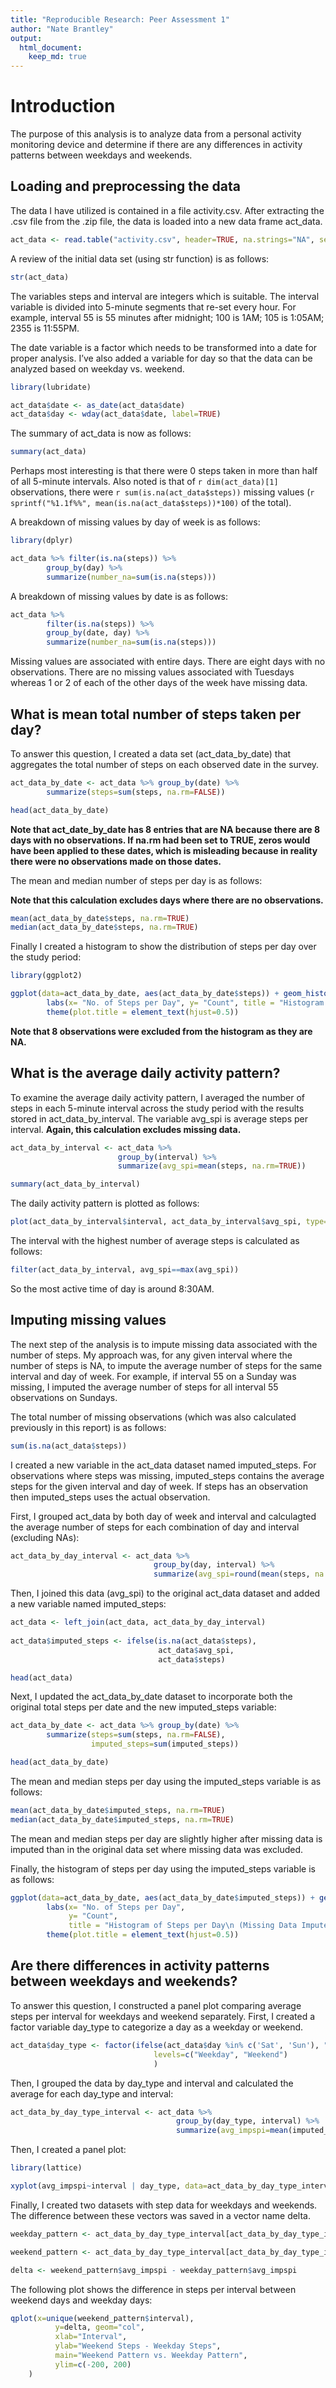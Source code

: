 ```yaml
---
title: "Reproducible Research: Peer Assessment 1"
author: "Nate Brantley"
output: 
  html_document:
    keep_md: true
---
```


# Introduction
The purpose of this analysis is to analyze data from a personal activity monitoring device and determine if there are any differences in activity patterns between weekdays and weekends.

## Loading and preprocessing the data
The data I have utilized is contained in a file activity.csv. After extracting the .csv file from the .zip file, the data is loaded into a new data frame act_data.

```r
act_data <- read.table("activity.csv", header=TRUE, na.strings="NA", sep=",", quote="\"")
```
A review of the initial data set (using str function) is as follows:

```r
str(act_data)
```

The variables steps and interval are integers which is suitable. The interval variable is divided into 5-minute segments that re-set every hour. For example, interval 55 is 55 minutes after midnight; 100 is 1AM; 105 is 1:05AM; 2355 is 11:55PM.

The date variable is a factor which needs to be transformed into a date for proper analysis. I've also added a variable for day so that the data can be analyzed based on weekday vs. weekend.

```r
library(lubridate)
```
```r
act_data$date <- as_date(act_data$date)
act_data$day <- wday(act_data$date, label=TRUE)
```

The summary of act_data is now as follows:

```r
summary(act_data)
```
Perhaps most interesting is that there were 0 steps taken in more than half of all 5-minute intervals. Also noted is that of `r dim(act_data)[1]` observations, there were `r sum(is.na(act_data$steps))` missing values (`r sprintf("%1.1f%%", mean(is.na(act_data$steps))*100)` of the total).

A breakdown of missing values by day of week is as follows:

```r
library(dplyr)
```
```r
act_data %>% filter(is.na(steps)) %>%
        group_by(day) %>%
        summarize(number_na=sum(is.na(steps)))
```

A breakdown of missing values by date is as follows:

```r
act_data %>% 
        filter(is.na(steps)) %>%
        group_by(date, day) %>%
        summarize(number_na=sum(is.na(steps)))
```

Missing values are associated with entire days. There are eight days with no observations. There are no missing values associated with Tuesdays whereas 1 or 2 of each of the other days of the week have missing data.

## What is mean total number of steps taken per day?

To answer this question, I created a data set (act_data_by_date) that aggregates the total number of steps on each observed date in the survey.

```r
act_data_by_date <- act_data %>% group_by(date) %>%
        summarize(steps=sum(steps, na.rm=FALSE))

head(act_data_by_date)
```

**Note that act_date_by_date has 8 entries that are NA because there are 8 days with no observations. If na.rm had been set to TRUE, zeros would have been applied to these dates, which is misleading because in reality there were no observations made on those dates.**

The mean and median number of steps per day is as follows:

**Note that this calculation excludes days where there are no observations.**

```r
mean(act_data_by_date$steps, na.rm=TRUE)
median(act_data_by_date$steps, na.rm=TRUE)
```
Finally I created a histogram to show the distribution of steps per day over the study period:

```r
library(ggplot2)
```
```r
ggplot(data=act_data_by_date, aes(act_data_by_date$steps)) + geom_histogram(binwidth=500) +
        labs(x= "No. of Steps per Day", y= "Count", title = "Histogram of Steps per Day") +
        theme(plot.title = element_text(hjust=0.5))
```

**Note that 8 observations were excluded from the histogram as they are NA.**

## What is the average daily activity pattern?

To examine the average daily activity pattern, I averaged the number of steps in each 5-minute interval across the study period with the results stored in act_data_by_interval. The variable avg_spi is average steps per interval. **Again, this calculation excludes missing data.**

```r
act_data_by_interval <- act_data %>% 
                        group_by(interval) %>%
                        summarize(avg_spi=mean(steps, na.rm=TRUE))

summary(act_data_by_interval)
```

The daily activity pattern is plotted as follows:

```r
plot(act_data_by_interval$interval, act_data_by_interval$avg_spi, type="l", main="Average No. of Steps per Interval\n Over Study Period", xlab="5-Minute Interval", ylab="Avg. No. of Steps", col="blue", lwd=2)
```

The interval with the highest number of average steps is calculated as follows:

```r
filter(act_data_by_interval, avg_spi==max(avg_spi))
```
So the most active time of day is around 8:30AM.


## Imputing missing values

The next step of the analysis is to impute missing data associated with the number of steps. My approach was, for any given interval where the number of steps is NA, to impute the average number of steps for the same interval and day of week. For example, if interval 55 on a Sunday was missing, I imputed the average number of steps for all interval 55 observations on Sundays.

The total number of missing observations (which was also calculated previously in this report) is as follows:

```r
sum(is.na(act_data$steps))
```

I created a new variable in the act_data dataset named imputed_steps. For observations where steps was missing, imputed_steps contains the average steps for the given interval and day of week. If steps has an observation then imputed_steps uses the actual observation.

First, I grouped act_data by both day of week and interval and calculagted the average number of steps for each combination of day and interval (excluding NAs):

```r
act_data_by_day_interval <- act_data %>% 
                                group_by(day, interval) %>%
                                summarize(avg_spi=round(mean(steps, na.rm=TRUE), digits=2))
```

Then, I joined this data (avg_spi) to the original act_data dataset and added a new variable named imputed_steps:

```r
act_data <- left_join(act_data, act_data_by_day_interval)
    
act_data$imputed_steps <- ifelse(is.na(act_data$steps),
                                 act_data$avg_spi,
                                 act_data$steps)

head(act_data)
```

Next, I updated the act_data_by_date dataset to incorporate both the original total steps per date and the new imputed_steps variable:

```r
act_data_by_date <- act_data %>% group_by(date) %>%
        summarize(steps=sum(steps, na.rm=FALSE),
                  imputed_steps=sum(imputed_steps))

head(act_data_by_date)
```

The mean and median steps per day using the imputed_steps variable is as follows:

```r
mean(act_data_by_date$imputed_steps, na.rm=TRUE)
median(act_data_by_date$imputed_steps, na.rm=TRUE)
```

The mean and median steps per day are slightly higher after missing data is imputed than in the original data set where missing data was excluded.

Finally, the histogram of steps per day using the imputed_steps variable is as follows:

```r
ggplot(data=act_data_by_date, aes(act_data_by_date$imputed_steps)) + geom_histogram(binwidth=500) +
        labs(x= "No. of Steps per Day", 
             y= "Count", 
             title = "Histogram of Steps per Day\n (Missing Data Imputed)") +
        theme(plot.title = element_text(hjust=0.5))
```

## Are there differences in activity patterns between weekdays and weekends?

To answer this question, I constructed a panel plot comparing average steps per interval for weekdays and weekend separately. First, I created a factor variable day_type to categorize a day as a weekday or weekend.

```r
act_data$day_type <- factor(ifelse(act_data$day %in% c('Sat', 'Sun'), "Weekend", "Weekday"),
                                levels=c("Weekday", "Weekend")
                                )
```

Then, I grouped the data by day_type and interval and calculated the average for each day_type and interval:

```r
act_data_by_day_type_interval <- act_data %>% 
                                     group_by(day_type, interval) %>%
                                     summarize(avg_impspi=mean(imputed_steps, na.rm=TRUE))
```

Then, I created a panel plot:

```r
library(lattice)
```
```r
xyplot(avg_impspi~interval | day_type, data=act_data_by_day_type_interval, type="l", layout=c(1,2), xlab="Interval", ylab="Avg. No. of Steps")
```

Finally, I created two datasets with step data for weekdays and weekends. The difference between these vectors was saved in a vector name delta.

```r
weekday_pattern <- act_data_by_day_type_interval[act_data_by_day_type_interval$day_type=="Weekday", c("interval","avg_impspi")]

weekend_pattern <- act_data_by_day_type_interval[act_data_by_day_type_interval$day_type=="Weekend", c("interval","avg_impspi")]

delta <- weekend_pattern$avg_impspi - weekday_pattern$avg_impspi
```

The following plot shows the difference in steps per interval between weekend days and weekday days:

```r
qplot(x=unique(weekend_pattern$interval), 
          y=delta, geom="col", 
          xlab="Interval", 
          ylab="Weekend Steps - Weekday Steps", 
          main="Weekend Pattern vs. Weekday Pattern", 
          ylim=c(-200, 200)
    )
```






